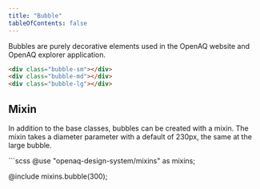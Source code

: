 ```yaml
---
title: "Bubble"
tableOfContents: false
---
```


Bubbles are purely decorative elements used in the OpenAQ website and OpenAQ explorer application.

<div class="bubbles-wrapper"

>

  <div class="bubble-sm"></div>
  <div class="bubble-md"></div>
  <div class="bubble-lg"></div>
</div>

```html
<div class="bubble-sm"></div>
<div class="bubble-md"></div>
<div class="bubble-lg"></div>
```

<div class="bubbles-mixin-wrapper">
  <h2 class="bubbles-mixin-heading">Mixin</h2>

In addition to the base classes, bubbles can be created with a mixin. The mixin takes a diameter parameter with a default of 230px, the same at the large bubble.

</div>
```scss
@use "openaq-design-system/mixins" as mixins;

@include mixins.bubble(300);

```

```
